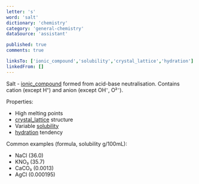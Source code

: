 ```yaml
---
letter: 's'
word: 'salt'
dictionary: 'chemistry'
category: 'general-chemistry'
dataSource: 'assistant'

published: true
comments: true

linksTo: ['ionic_compound','solubility','crystal_lattice','hydration']
linkedFrom: []
---
```


<a id="salt">Salt</a> - [ionic_compound](#ionic_compound) formed from acid-base neutralisation. Contains cation (except H⁺) and anion (except OH⁻, O²⁻).

Properties:
- High melting points
- [crystal_lattice](#crystal_lattice) structure
- Variable [solubility](#solubility)
- [hydration](#hydration) tendency

Common examples (formula, solubility g/100mL):
- NaCl (36.0)
- KNO₃ (35.7)
- CaCO₃ (0.0013)
- AgCl (0.000195)
